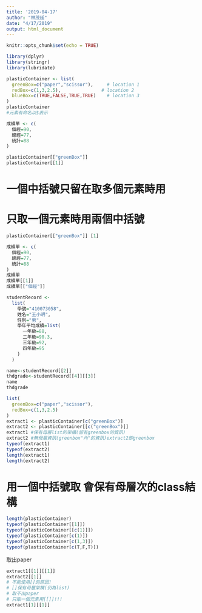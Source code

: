 ```yaml
---
title: '2019-04-17'
author: "林茂廷"
date: "4/17/2019"
output: html_document
---
```


```r
knitr::opts_chunk$set(echo = TRUE)
```

```r
library(dplyr)
library(stringr)
library(lubridate)
```
```r
plasticContainer <- list(
  greenBox=c("paper","scissor"),     # location 1
  redBox=c(1,3,2.5),               # location 2
  blueBox=c(TRUE,FALSE,TRUE,TRUE)    # location 3
)
plasticContainer
#元素有命名以$表示
```
```r
成績單 <- c(
  個經=90,
  總經=77,
  統計=88
)
```
```r
plasticContainer[["greenBox"]] 
plasticContainer[[1]]
```

# 一個中括號只留在取多個元素時用
# 只取一個元素時用兩個中括號
```r
plasticContainer[["greenBox"]] [1]
```

```r
成績單 <- c(
  個經=90,
  總經=77,
  統計=88
)
成績單
成績單[[1]]
成績單[["個經"]]
```
```r
studentRecord <-
  list(
    學號="410073058",
    姓名="王小明",
    性別="男",
    學年平均成績=list(
      一年級=88,
      二年級=90.3,
      三年級=92,
      四年級=95
    )
  )

name<-studentRecord[[2]]
thdgrade<-studentRecord[[4]][[3]]
name
thdgrade
```

```r
list(
  greenBox=c("paper","scissor"),
  redBox=c(1,3,2.5)
)
extract1 <- plasticContainer[c("greenBox")]
extract2 <- plasticContainer[[c("greenBox")]]
extract1 #保有母層list的架構(留有greenbox的資訊)
extract2 #無母層資訊(greenbox"內"的資訊)extract2即greenbox
typeof(extract1)
typeof(extract2)
length(extract1)
length(extract2)
```
# 用一個中括號取 會保有母層次的class結構
```r
length(plasticContainer)
typeof(plasticContainer[[1]])
typeof(plasticContainer[[c(1)]])
typeof(plasticContainer[c(1)])
typeof(plasticContainer[c(1,3)])
typeof(plasticContainer[c(T,F,T)])
```
取出paper
```r
extract1[[1]][[1]]
extract2[[1]]
# 不能使用[]的原因!
# []保有母層架構(仍為list)
# 取不出paper
# 只取一個元素用[[]]!!!
extract1[1][[1]]
```
